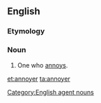 ==English==

===Etymology===
{{suffix|annoy|er}}

===Noun===
{{en-noun}}

# One who [[annoy]]s.

[[Category:English agent nouns]]

[[et:annoyer]]
[[ta:annoyer]]
